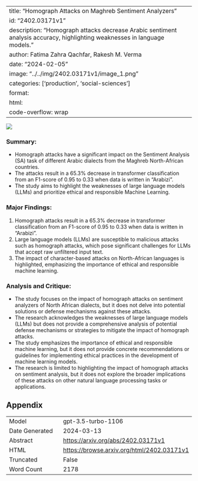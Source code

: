 
---
title: "Homograph Attacks on Maghreb Sentiment Analyzers"
id: "2402.03171v1"
description: "Homograph attacks decrease Arabic sentiment analysis accuracy, highlighting weaknesses in language models."
author: Fatima Zahra Qachfar, Rakesh M. Verma
date: "2024-02-05"
image: "../../img/2402.03171v1/image_1.png"
categories: ['production', 'social-sciences']
format:
  html:
    code-overflow: wrap
---

![](../../img/2402.03171v1/image_1.png)

### **Summary:**
- Homograph attacks have a significant impact on the Sentiment Analysis (SA) task of different Arabic dialects from the Maghreb North-African countries.
- The attacks result in a 65.3% decrease in transformer classification from an F1-score of 0.95 to 0.33 when data is written in "Arabizi".
- The study aims to highlight the weaknesses of large language models (LLMs) and prioritize ethical and responsible Machine Learning.

### **Major Findings:**
1. Homograph attacks result in a 65.3% decrease in transformer classification from an F1-score of 0.95 to 0.33 when data is written in "Arabizi".
2. Large language models (LLMs) are susceptible to malicious attacks such as homograph attacks, which pose significant challenges for LLMs that accept raw unfiltered input text.
3. The impact of character-based attacks on North-African languages is highlighted, emphasizing the importance of ethical and responsible machine learning.

### **Analysis and Critique:**
- The study focuses on the impact of homograph attacks on sentiment analyzers of North African dialects, but it does not delve into potential solutions or defense mechanisms against these attacks.
- The research acknowledges the weaknesses of large language models (LLMs) but does not provide a comprehensive analysis of potential defense mechanisms or strategies to mitigate the impact of homograph attacks.
- The study emphasizes the importance of ethical and responsible machine learning, but it does not provide concrete recommendations or guidelines for implementing ethical practices in the development of machine learning models.
- The research is limited to highlighting the impact of homograph attacks on sentiment analysis, but it does not explore the broader implications of these attacks on other natural language processing tasks or applications.

## Appendix

|          |          |
|----------|----------|
| Model     | gpt-3.5-turbo-1106       |
| Date Generated     | 2024-03-13       |
| Abstract | [https://arxiv.org/abs/2402.03171v1](https://arxiv.org/abs/2402.03171v1)        |
| HTML     | [https://browse.arxiv.org/html/2402.03171v1](https://browse.arxiv.org/html/2402.03171v1)       |
| Truncated       | False       |
| Word Count       | 2178       |
